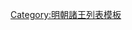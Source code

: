 {{ming|title=明朝陽山國諸王|ed=陽山國|head=[[成化]]十六年（[[1480年]]）封。|
{{ming/title}}
{{ming/list|陽山恭和王|[[朱見淓]]|朱祁鏞、庶二子|[[1480年]]—[[1516年]]|成化十六年封。[[正德 (明朝)|正德]]十一年薨。}}
{{ming/list|陽山榮康王|[[朱祐楬]]|朱見淓、庶一子|[[1522年]]—[[1535年]]|[[嘉靖]]元年襲封。十四年薨。}}
{{ming/list|陽山王|[[朱厚熲]]|朱祐楬、庶一子|[[1545年]]—[[1552年]]|嘉靖二十四年十二月襲封。三十一年嗣襄封，郡爵例不襲。}}
}}<noinclude>
[[Category:明朝諸王列表模板]]
</noinclude>